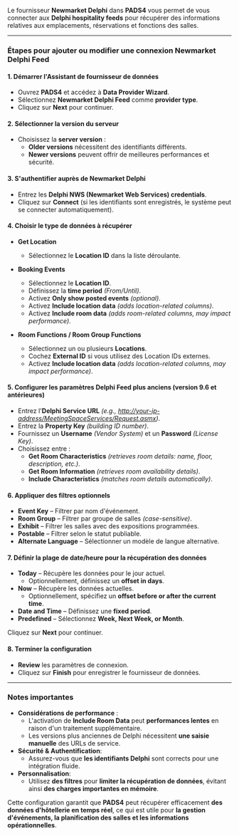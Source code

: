 Le fournisseur **Newmarket Delphi** dans **PADS4** vous permet de vous connecter aux **Delphi hospitality feeds** pour récupérer des informations relatives aux emplacements, réservations et fonctions des salles.

***

### **Étapes pour ajouter ou modifier une connexion Newmarket Delphi Feed**

#### **1. Démarrer l'Assistant de fournisseur de données**

* Ouvrez **PADS4** et accédez à **Data Provider Wizard**.
* Sélectionnez **Newmarket Delphi Feed** comme **provider type**.
* Cliquez sur **Next** pour continuer.

#### **2. Sélectionner la version du serveur**

* Choisissez la **server version** :
  * **Older versions** nécessitent des identifiants différents.
  * **Newer versions** peuvent offrir de meilleures performances et sécurité.

#### **3. S'authentifier auprès de Newmarket Delphi**

* Entrez les **Delphi NWS (Newmarket Web Services) credentials**.
* Cliquez sur **Connect** (si les identifiants sont enregistrés, le système peut se connecter automatiquement).

#### **4. Choisir le type de données à récupérer**

* **Get Location**
  * Sélectionnez le **Location ID** dans la liste déroulante.

* **Booking Events**
  * Sélectionnez le **Location ID**.
  * Définissez la **time period** *(From/Until)*.
  * Activez **Only show posted events** *(optional)*.
  * Activez **Include location data** *(adds location-related columns)*.
  * Activez **Include room data** *(adds room-related columns, may impact performance)*.

* **Room Functions / Room Group Functions**
  * Sélectionnez un ou plusieurs **Locations**.
  * Cochez **External ID** si vous utilisez des Location IDs externes.
  * Activez **Include location data** *(adds location-related columns, may impact performance)*.

#### **5. Configurer les paramètres Delphi Feed plus anciens (version 9.6 et antérieures)**

* Entrez l'**Delphi Service URL** *(e.g., [http://your-ip-address/MeetingSpaceServices/Request.asmx](http://your-ip-address/MeetingSpaceServices/Request.asmx))*.
* Entrez la **Property Key** *(building ID number)*.
* Fournissez un **Username** *(Vendor System)* et un **Password** *(License Key)*.
* Choisissez entre :
  * **Get Room Characteristics** *(retrieves room details: name, floor, description, etc.)*.
  * **Get Room Information** *(retrieves room availability details)*.
  * **Include Characteristics** *(matches room details automatically)*.

#### **6. Appliquer des filtres optionnels**

* **Event Key** – Filtrer par nom d'événement.
* **Room Group** – Filtrer par groupe de salles *(case-sensitive)*.
* **Exhibit** – Filtrer les salles avec des expositions programmées.
* **Postable** – Filtrer selon le statut publiable.
* **Alternate Language** – Sélectionner un modèle de langue alternative.

#### **7. Définir la plage de date/heure pour la récupération des données**

* **Today** – Récupère les données pour le jour actuel.
  * Optionnellement, définissez un **offset in days**.
* **Now** – Récupère les données actuelles.
  * Optionnellement, spécifiez un **offset before or after the current time**.
* **Date and Time** – Définissez une **fixed period**.
* **Predefined** – Sélectionnez **Week, Next Week, or Month**.

Cliquez sur **Next** pour continuer.

#### **8. Terminer la configuration**

* **Review** les paramètres de connexion.
* Cliquez sur **Finish** pour enregistrer le fournisseur de données.

***

### **Notes importantes**

* **Considérations de performance** :
  * L'activation de **Include Room Data** peut **performances lentes** en raison d'un traitement supplémentaire.
  * Les versions plus anciennes de Delphi nécessitent **une saisie manuelle** des URLs de service.
* **Sécurité & Authentification**:
  * Assurez-vous que **les identifiants Delphi** sont corrects pour une intégration fluide.
* **Personnalisation**:
  * Utilisez **des filtres** pour **limiter la récupération de données**, évitant ainsi **des charges importantes en mémoire**.

Cette configuration garantit que **PADS4** peut récupérer efficacement **des données d'hôtellerie en temps réel**, ce qui est utile pour **la gestion d'événements, la planification des salles et les informations opérationnelles**.
